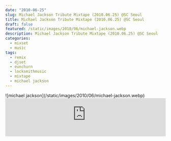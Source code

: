 ```yaml
---
date: "2010-06-25"
slug: Michael Jackson Tribute Mixtape (2010.06.25) @SC Seoul
title: Michael Jackson Tribute Mixtape (2010.06.25) @SC Seoul
draft: false
featured: /static/images/2010/06/michael-jackson.webp
description: Michael Jackson Tribute Mixtape (2010.06.25) @SC Seoul
categories:
  - mixset
  - music
tags:
  - remix
  - djset
  - eunchurn
  - locksmithmusic
  - mixtape
  - michael jackson
---
```


<div className="container flex justify-center">
  ![michael jackson](/static/images/2010/06/michael-jackson.webp)
</div>

<iframe
  width="100%"
  height="120px"
  src="https://player-widget.mixcloud.com/widget/iframe/?hide_cover=1&light=1&hide_artwork=1&feed=%2Feunchurn%2Feunchurn-michael-jackson-tribute-mixtape-20100625-sc-seoul%2F"
  frameBorder="0"
></iframe>
